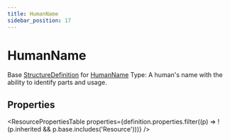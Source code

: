 ```yaml
---
title: HumanName
sidebar_position: 17
---
```


# HumanName

Base <a href="/docs/api/fhir/resources/structuredefinition">StructureDefinition</a> for <a href="/docs/api/fhir/datatypes/humanname">HumanName</a> Type: A human's name with the ability to identify parts and usage.

<Tabs queryString="intro-section">
<TabItem value="schema" label="Schema" default>


## Properties


<ResourcePropertiesTable properties={definition.properties.filter((p) => !(p.inherited && p.base.includes('Resource')))} />


</TabItem>
  
  
  
  

</Tabs>
